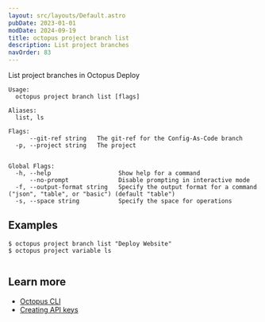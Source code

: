 ```yaml
---
layout: src/layouts/Default.astro
pubDate: 2023-01-01
modDate: 2024-09-19
title: octopus project branch list
description: List project branches
navOrder: 83
---
```


List project branches in Octopus Deploy

```
Usage:
  octopus project branch list [flags]

Aliases:
  list, ls

Flags:
      --git-ref string   The git-ref for the Config-As-Code branch
  -p, --project string   The project


Global Flags:
  -h, --help                   Show help for a command
      --no-prompt              Disable prompting in interactive mode
  -f, --output-format string   Specify the output format for a command ("json", "table", or "basic") (default "table")
  -s, --space string           Specify the space for operations

```

## Examples

<SamplesInstance />

```
$ octopus project branch list "Deploy Website"
$ octopus project variable ls


```

## Learn more

- [Octopus CLI](/docs/octopus-rest-api/cli)
- [Creating API keys](/docs/octopus-rest-api/how-to-create-an-api-key)